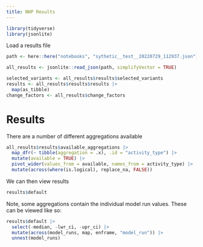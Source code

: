 ```yaml
---
title: NHP Results
---
```


```r
library(tidyverse)
library(jsonlite)
```

Load a results file

```r
path <- here::here("notebooks", "sythetic__test__20220729_112937.json")

all_results <- jsonlite::read_json(path, simplifyVector = TRUE)

selected_variants <- all_results$results$selected_variants
results <- all_results$results$results |>
  map(as_tibble)
change_factors <- all_results$change_factors
```

# Results

There are a number of different aggregations available

```r
all_results$results$available_aggregations |>
  map_dfr(~ tibble(aggregation = .x), .id = "activity_type") |>
  mutate(available = TRUE) |>
  pivot_wider(values_from = available, names_from = activity_type) |>
  mutate(across(where(is.logical), replace_na, FALSE))
```

We can then view results

```r
results$default
```

Note, some aggregations contain the individual model run values. These can be viewed like so:

```r
results$default |>
  select(-median, -lwr_ci, -upr_ci) |>
  mutate(across(model_runs, map, enframe, "model_run")) |>
  unnest(model_runs)
```